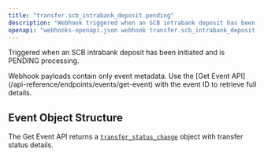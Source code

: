 ```yaml
---
title: "transfer.scb_intrabank_deposit.pending"
description: "Webhook triggered when an SCB intrabank deposit has been initiated and is pending"
openapi: "webhooks-openapi.json webhook transfer.scb_intrabank_deposit.pending"
---
```


Triggered when an SCB intrabank deposit has been initiated and is PENDING processing.

<Note>
Webhook payloads contain only event metadata. Use the [Get Event API](/api-reference/endpoints/events/get-event) with the event ID to retrieve full details.
</Note>

## Event Object Structure

The Get Event API returns a [`transfer_status_change`](/api-reference/events/transfer-status-change-object) object with transfer status details.
